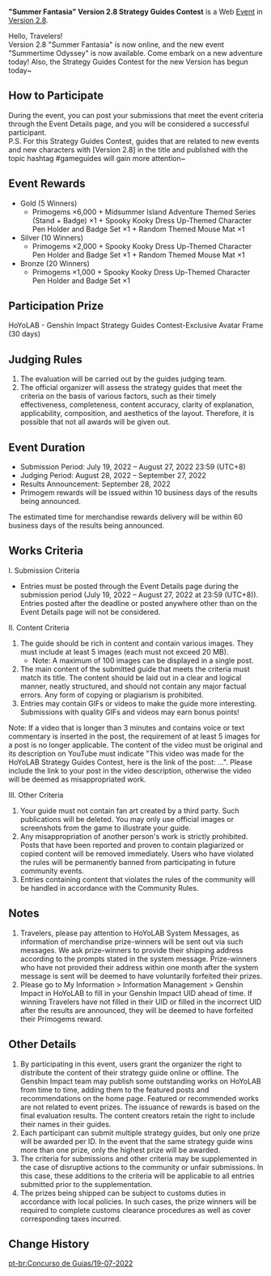 {{Event
|name              = "Summer Fantasia" Version 2.8 Strategy Guides Contest
|image             = Summer Fantasia Version 2.8 Strategy Guides Contest.png
|type              = Web
|type2             = Submission
|time_known        = yes
|time_start        = 2022-07-19 12:00:00
|time_start_offset = GMT+8
|time_end          = 2022-08-27 23:59:59
|time_end_offset   = GMT+8
|link              = https://www.hoyolab.com/contribution/158
|link2             = 
}}
'''"Summer Fantasia" Version 2.8 Strategy Guides Contest''' is a Web [[Event]] in [[Version 2.8]].

Hello, Travelers!<br />
Version 2.8 "Summer Fantasia" is now online, and the new event "Summertime Odyssey" is now available. Come embark on a new adventure today! Also, the Strategy Guides Contest for the new Version has begun today~

==How to Participate==
During the event, you can post your submissions that meet the event criteria through the Event Details page, and you will be considered a successful participant.<br />
P.S. For this Strategy Guides Contest, guides that are related to new events and new characters with [Version 2.8] in the title and published with the topic hashtag #gameguides will gain more attention~

==Event Rewards==
* Gold (5 Winners)
** Primogems ×6,000 + Midsummer Island Adventure Themed Series (Stand + Badge) ×1 + Spooky Kooky Dress Up-Themed Character Pen Holder and Badge Set ×1 + Random Themed Mouse Mat ×1
* Silver (10 Winners)
** Primogems ×2,000 + Spooky Kooky Dress Up-Themed Character Pen Holder and Badge Set ×1 + Random Themed Mouse Mat ×1
* Bronze (20 Winners)
** Primogems ×1,000 + Spooky Kooky Dress Up-Themed Character Pen Holder and Badge Set ×1

==Participation Prize==
HoYoLAB - Genshin Impact Strategy Guides Contest-Exclusive Avatar Frame (30 days)

==Judging Rules==
# The evaluation will be carried out by the guides judging team.
# The official organizer will assess the strategy guides that meet the criteria on the basis of various factors, such as their timely effectiveness, completeness, content accuracy, clarity of explanation, applicability, composition, and aesthetics of the layout. Therefore, it is possible that not all awards will be given out.

==Event Duration==
* Submission Period: July 19, 2022 – August 27, 2022 23:59 (UTC+8)
* Judging Period: August 28, 2022 – September 27, 2022
* Results Announcement: September 28, 2022
* Primogem rewards will be issued within 10 business days of the results being announced.
The estimated time for merchandise rewards delivery will be within 60 business days of the results being announced.

==Works Criteria==
;I. Submission Criteria
* Entries must be posted through the Event Details page during the submission period (July 19, 2022 – August 27, 2022 at 23:59 (UTC+8)). Entries posted after the deadline or posted anywhere other than on the Event Details page will not be considered.

;II. Content Criteria
# The guide should be rich in content and contain various images. They must include at least 5 images (each must not exceed 20 MB).
#* Note: A maximum of 100 images can be displayed in a single post.
# The main content of the submitted guide that meets the criteria must match its title. The content should be laid out in a clear and logical manner, neatly structured, and should not contain any major factual errors. Any form of copying or plagiarism is prohibited.
# Entries may contain GIFs or videos to make the guide more interesting. Submissions with quality GIFs and videos may earn bonus points!
Note: If a video that is longer than 3 minutes and contains voice or text commentary is inserted in the post, the requirement of at least 5 images for a post is no longer applicable. The content of the video must be original and its description on YouTube must indicate "This video was made for the HoYoLAB Strategy Guides Contest, here is the link of the post: ...". Please include the link to your post in the video description, otherwise the video will be deemed as misappropriated work.

;III. Other Criteria
# Your guide must not contain fan art created by a third party. Such publications will be deleted. You may only use official images or screenshots from the game to illustrate your guide.
# Any misappropriation of another person's work is strictly prohibited. Posts that have been reported and proven to contain plagiarized or copied content will be removed immediately. Users who have violated the rules will be permanently banned from participating in future community events.
# Entries containing content that violates the rules of the community will be handled in accordance with the Community Rules.

==Notes==
# Travelers, please pay attention to HoYoLAB System Messages, as information of merchandise prize-winners will be sent out via such messages. We ask prize-winners to provide their shipping address according to the prompts stated in the system message. Prize-winners who have not provided their address within one month after the system message is sent will be deemed to have voluntarily forfeited their prizes.
# Please go to My Information > Information Management > Genshin Impact in HoYoLAB to fill in your Genshin Impact UID ahead of time. If winning Travelers have not filled in their UID or filled in the incorrect UID after the results are announced, they will be deemed to have forfeited their Primogems reward.

==Other Details==
# By participating in this event, users grant the organizer the right to distribute the content of their strategy guide online or offline. The Genshin Impact team may publish some outstanding works on HoYoLAB from time to time, adding them to the featured posts and recommendations on the home page. Featured or recommended works are not related to event prizes. The issuance of rewards is based on the final evaluation results. The content creators retain the right to include their names in their guides.
# Each participant can submit multiple strategy guides, but only one prize will be awarded per ID. In the event that the same strategy guide wins more than one prize, only the highest prize will be awarded.
# The criteria for submissions and other criteria may be supplemented in the case of disruptive actions to the community or unfair submissions. In this case, these additions to the criteria will be applicable to all entries submitted prior to the supplementation.
# The prizes being shipped can be subject to customs duties in accordance with local policies. In such cases, the prize winners will be required to complete customs clearance procedures as well as cover corresponding taxes incurred.

==Change History==
{{Change History|2.8}}

[[pt-br:Concurso de Guias/19-07-2022]]